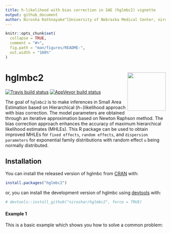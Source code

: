 ```yaml
---
title: h-likelihood with bias correction in SAE (hglmbc2) vignette
output: github_document
author: Nirosha Rathnayake^[University of Nebraska Medical Center, niro.uno@gmail.com, https://niroshar.github.io/My-Profile/], Dai (Daisy) Hongying^[University of Nebraska Medical Center, https://www.unmc.edu/publichealth//departments/biostatistics/facultyandstaff/hongying-dai.html]
---
```


<!-- README.md is generated from README.Rmd. Please edit that file -->

```r
knitr::opts_chunk$set(
  collapse = TRUE,
  comment = "#>",
  fig.path = "man/figures/README-",
  out.width = "100%"
)
```



# hglmbc2 <img src="man/figures/logohglmbc2.png" align="right" height="120" />



<!-- badges: start -->
[![Travis build status](https://travis-ci.com/niroshar/hglmbc2.svg?branch=master)](https://travis-ci.com/niroshar/hglmbc2)
[![AppVeyor build status](https://ci.appveyor.com/api/projects/status/github/niroshar/hglmbc2?branch=master&svg=true)](https://ci.appveyor.com/project/niroshar/hglmbc2)
<!-- badges: end -->

The goal of `hglmbc2` is to make inferences in Small Area Estimation based on Hierarchical ($h-$)likelihood approach with bias correction. The model parameters are obtained through an iterative approximation based on Newton Raphson method. The bias correction approach enhances the accuracy of maximum hierarchical likelihood estimates (MHLEs). This R package can be used to obtain improved MHLEs for `fixed effects`, `random effects`, and `dispersion parameters` for exponential family distributions with random effect `u` being normally distributed.  


## Installation

You can install the released version of hglmbc from [CRAN](https://CRAN.R-project.org) with:

``` r
install.packages("hglmbc2")
```

or, you can install the development version of hglmbc using [devtools](https://devtools.r-lib.org/) with:

```r
# devtools::install_github("niroshar/hglmbc2", force = TRUE)
```


#### Example 1

This is a basic example which shows you how to solve a common problem:
